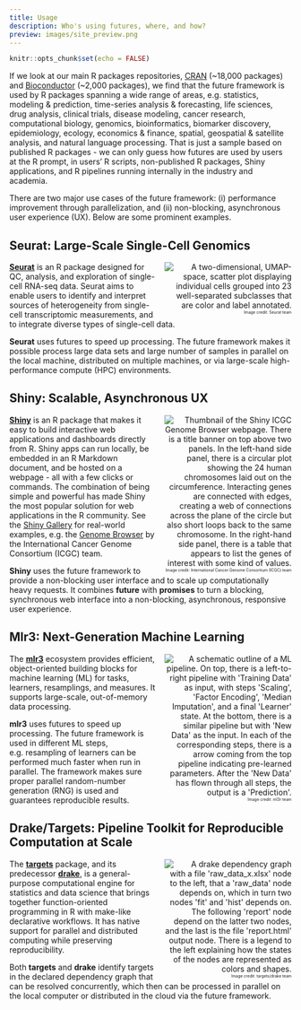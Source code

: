 ```yaml
---
title: Usage
description: Who's using futures, where, and how?
preview: images/site_preview.png
---
```


```r
knitr::opts_chunk$set(echo = FALSE)
```
If we look at our main R packages repositories, [CRAN](https://cran.r-project.org/) (~18,000 packages) and [Bioconductor](https://bioconductor.org) (~2,000 packages), we find that the future framework is used by R packages spanning a wide range of areas, e.g. statistics, modeling & prediction, time-series analysis & forecasting, life sciences, drug analysis, clinical trials, disease modeling, cancer research, computational biology, genomics, bioinformatics, biomarker discovery, epidemiology, ecology, economics & finance, spatial, geospatial & satellite analysis, and natural language processing.  That is just a sample based on published R packages - we can only guess how futures are used by users at the R prompt, in users' R scripts, non-published R packages, Shiny applications, and R pipelines running internally in the industry and academia.

There are two major use cases of the future framework: (i) performance improvement through parallelization, and (ii) non-blocking, asynchronous user experience (UX).  Below are some prominent examples.

<!-- For speeding up R scripts, R packages, and R code via parallelization and distributed processing, the most common use is via **future** directly, or via **future.apply** (parallelized base R apply functions), **furrr** (parallelized tidyverse **purrr** functions), and **doFuture** (parallelized **foreach** functions).
-->


## Seurat: Large-Scale Single-Cell Genomics

<div>
<figure style="width: 45%; float: right; text-align: right; margin: 0; margin-left: 2ex;">
<img src="images/seurat-sc.data3-1.png" alt="A two-dimensional, UMAP-space, scatter plot displaying individual cells grouped into 23 well-separated subclasses that are color and label annotated."/>
<figcaption style="font-size: 50%;">Image credit: Seurat team</figcaption>
</figure>
[**Seurat**](https://satijalab.org/seurat/) is an R package designed for QC, analysis, and exploration of single-cell RNA-seq data. Seurat aims to enable users to identify and interpret sources of heterogeneity from single-cell transcriptomic measurements, and to integrate diverse types of single-cell data.

**Seurat** uses futures to speed up processing.  The future framework makes it possible process large data sets and large number of samples in parallel on the local machine, distributed on multiple machines, or via large-scale high-performance compute (HPC) environments.
</div>



## Shiny: Scalable, Asynchronous UX

<div>
<figure style="width: 45%; float: right; text-align: right; margin: 0; margin-left: 2ex;">
<img src="images/shiny-icgc-genome-browser.png" alt="Thumbnail of the Shiny ICGC Genome Browser webpage. There is a title banner on top above two panels. In the left-hand side panel, there is a circular plot showing the 24 human chromosomes laid out on the circumference. Interacting genes are connected with edges, creating a web of connections across the plane of the circle but also short loops back to the same chromosome. In the right-hand side panel, there is a table that appears to list the genes of interest with some kind of values."/>
<figcaption style="font-size: 50%;">Image credit: International Cancer Genome Consortium (ICGC) team</figcaption>
</figure>
[**Shiny**](https://shiny.rstudio.com/) is an R package that makes it easy to build interactive web applications and dashboards directly from R.  Shiny apps can run locally, be embedded in an R Markdown document, and be hosted on a webpage - all with a few clicks or commands.
The combination of being simple and powerful has made Shiny the most popular solution for web applications in the R community.  See the [Shiny Gallery](https://shiny.rstudio.com/gallery/) for real-world examples, e.g. the [Genome Browser](https://shiny.rstudio.com/gallery/genome-browser.html) by the International Cancer Genome Consortium (ICGC) team.

**Shiny** uses the future framework to provide a non-blocking user interface and to scale up computationally heavy requests.  It combines **future** with **promises** to turn a blocking, synchronous web interface into a non-blocking, asynchronous, responsive user experience.
</div>


## Mlr3: Next-Generation Machine Learning

<div>
<figure style="width: 45%; float: right; text-align: right; margin: 0; margin-left: 2ex;">
<img src="images/mlr3-pipe_action.svg" alt="A schematic outline of a ML pipeline. On top, there is a left-to-right pipeline with 'Training Data' as input, with steps 'Scaling', 'Factor Encoding', 'Median Imputation', and a final 'Learner' state. At the bottom, there is a similar pipeline but with 'New Data' as the input.  In each of the corresponding steps, there is a arrow coming from the top pipeline indicating pre-learned parameters.  After the 'New Data' has flown through all steps, the output is a 'Prediction'."/>
<figcaption style="font-size: 50%;">Image credit: ml3r team</figcaption>
</figure>
The [**mlr3**](https://mlr3.mlr-org.com/) ecosystem provides efficient, object-oriented building blocks for machine learning (ML) for tasks, learners, resamplings, and measures. It supports large-scale, out-of-memory data processing.    

**mlr3** uses futures to speed up processing.  The future framework is used in different ML steps, e.g. resampling of learners can be performed much faster when run in parallel.  The framework makes sure proper parallel random-number generation (RNG) is used and guarantees reproducible results.
</div>


## Drake/Targets: Pipeline Toolkit for Reproducible Computation at Scale

<div>
<figure style="width: 45%; float: right; text-align: right; margin: 0; margin-left: 2ex;">
<img src="images/drake-example-graph.png" alt="A drake dependency graph with a file 'raw_data_x.xlsx' node to the left, that a 'raw_data' node depends on, which in turn two nodes 'fit' and 'hist' depends on.  The following 'report' node depend on the latter two nodes, and the last is the file 'report.html' output node. There is a legend to the left explaining how the states of the nodes are represented as colors and shapes."/>
<figcaption style="font-size: 50%;">Image credit: targets/drake team</figcaption>
</figure>
The [**targets**](https://docs.ropensci.org/targets/) package, and its predecessor [**drake**](https://docs.ropensci.org/drake/), is a general-purpose computational engine for statistics and data science that brings together function-oriented programming in R with make-like declarative workflows.  It has native support for parallel and distributed computing while preserving reproducibility.

Both **targets** and **drake** identify targets in the declared dependency graph that can be resolved concurrently, which then can be processed in parallel on the local computer or distributed in the cloud via the future framework.
</div>


